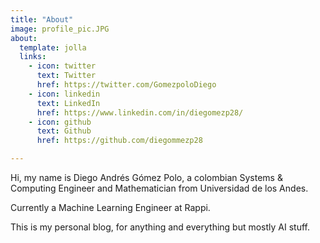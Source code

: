 ```yaml
---
title: "About"
image: profile_pic.JPG
about:
  template: jolla
  links:
    - icon: twitter
      text: Twitter
      href: https://twitter.com/GomezpoloDiego
    - icon: linkedin
      text: LinkedIn
      href: https://www.linkedin.com/in/diegomezp28/
    - icon: github
      text: Github
      href: https://github.com/diegommezp28

---
```


Hi, my name is Diego Andrés Gómez Polo, a colombian Systems & Computing Engineer and Mathematician from Universidad de los Andes. 

Currently a Machine Learning Engineer at Rappi.

This is my personal blog, for anything and everything but mostly AI stuff. 
